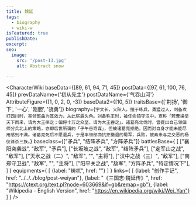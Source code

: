 ```yaml
---
title: 魏延
tags:
  - biography
  - wiki-w
isFeatured: true
publishDate:
excerpt:
seo:
  image:
    src: '/post-13.jpg'
    alt: Abstract snow

---
```



<CharacterWiki
  baseData={[89, 61, 94, 71, 45]}
  postData={[97, 61, 100, 76, 45]}
  prevDataName={'初从先主'}
  postDataName={'气吞山河'}
  AttributeFigure={[1, 0, 2, 0, -3]}
  baseData2={[10, 5]}
  traitsBase={['荆扬', '御下', '一心', '刚胆', '骁勇']}
  biography={`字文长，义阳人。擅于练兵，勇猛过人，刘备攻打西川时，率领部曲为其效力，从此崭露头角。刘备称王时，被任命镇守汉中，宣称「若曹操举天下而来，请为大王拒之；偏将十万之众至，请为大王吞之」。诸葛亮北伐时，曾提出自己领偏师分兵北上的策略，亦即后世所谓的「子午谷奇谋」，但被诸葛亮拒绝，因而对自身才能未能尽用感到不满。诸葛亮死后不愿退兵，于是率领部曲抗拒撤退的蜀军，兵败，被素来与之交恶的杨仪诛杀三族。`}
  baseclass={["矛兵", "结阵矛兵", "方阵矛兵"]}
  battlesBase={
    [
      ["襄阳突袭战", "敌军", "矛兵"],
      ["长坂坡之战", "敌军", "结阵矛兵"],
      ["定军山之战", "敌军"],
      ["天水之战（二）", "敌军", "", "主将"],
      ["汉中之战（三）", "敌军"],
      ["南郑守卫战", "敌军", "", "主将"],
      ["阳平关之战", "敌军", "方阵矛兵", "特定情况下"],
    ]
  }
  equipments={
    [
      {label: "梼杌", href: ""}
    ]
  }
  links={
    [
      {label: "创作手记", href: "../../../blog/post-weiyan"},
      {label: "《三国志·魏延传》", href: "https://ctext.org/text.pl?node=603669&if=gb&remap=gb"},
      {label: "Wikipedia - English Version", href: "https://en.wikipedia.org/wiki/Wei_Yan"}
    ]
  }
/>
